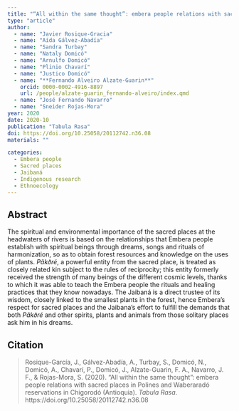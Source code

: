 ```yaml
---
title: "“All within the same thought”: embera people relations with sacred places in Polines and Waberaradó reservations in Chigorodó (Antioquia)"
type: "article"
author:
  - name: "Javier Rosique-Gracia"
  - name: "Aída Gálvez-Abadía"
  - name: "Sandra Turbay"
  - name: "Nataly Domicó"
  - name: "Arnulfo Domicó"
  - name: "Plinio Chavarí"
  - name: "Justico Domicó"
  - name: "**Fernando Alveiro Alzate-Guarin**"
    orcid: 0000-0002-4916-8897
    url: /people/alzate-guarin_fernando-alveiro/index.qmd
  - name: "José Fernando Navarro"
  - name: "Sneider Rojas-Mora"
year: 2020
date: 2020-10
publication: "Tabula Rasa"
doi: https://doi.org/10.25058/20112742.n36.08
materials: ""

categories:
  - Embera people
  - Sacred places
  - Jaibaná
  - Indigenous research
  - Ethnoecology
---
```


## Abstract

The spiritual and environmental importance of the sacred places at the
headwaters of rivers is based on the relationships that Embera people establish
with spiritual beings through dreams, songs and rituals of harmonization, so as
to obtain forest resources and knowledge on the uses of plants. *Pãkðré*, a
powerful entity from the sacred place, is treated as closely related kin subject
to the rules of reciprocity; this entity formerly received the strength of many
beings of the different cosmic levels, thanks to which it was able to teach the
Embera people the rituals and healing practices that they know nowadays. The
Jaibaná is a direct trustee of its wisdom, closely linked to the smallest plants
in the forest, hence Embera's respect for sacred places and the Jaibana's effort
to fulfill the demands that both *Pãkðré* and other spirits, plants and animals
from those solitary places ask him in his dreams.

## Citation

> Rosique-García, J., Gálvez-Abadía, A., Turbay, S., Domicó, N., Domicó, A.,
> Chavarí, P., Domicó, J., Alzate-Guarin, F. A., Navarro, J. F., & Rojas-Mora,
> S. (2020). "All within the same thought": embera people relations with sacred
> places in Polines and Waberaradó reservations in Chigorodó (Antioquia).
> *Tabula Rasa*. https://doi.org/10.25058/20112742.n36.08
